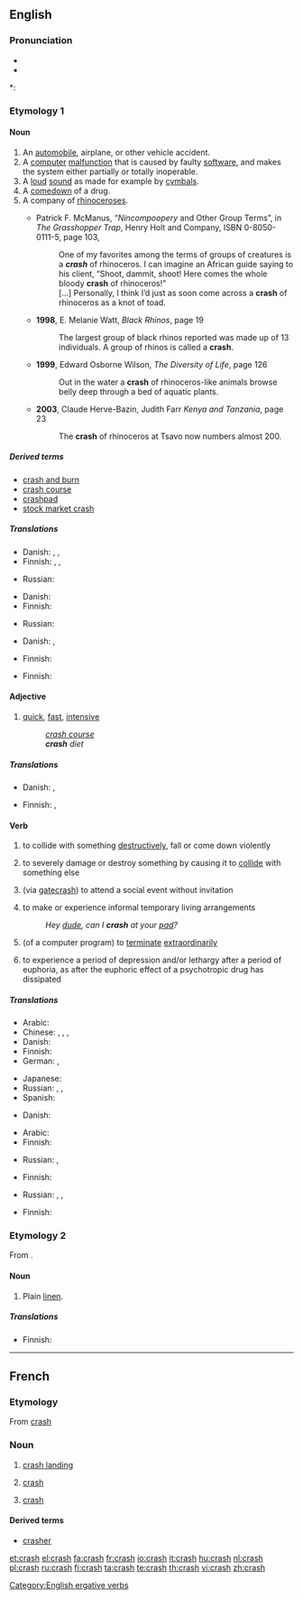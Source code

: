 ==English==
{{wikipedia}}

===Pronunciation===
* {{IPA|/kɹæʃ/}}
* {{audio|en-us-crash.ogg|Audio (US)}}

*: {{rhymes|æʃ}}

===Etymology 1===
{{etystub}}

====Noun====
{{en-noun|crashes}}

# An [[automobile]], airplane, or other vehicle accident.
# A [[computer]] [[malfunction]] that is caused by faulty [[software]], and makes the system either partially or totally inoperable.
# A [[loud]] [[sound]] as made for example by [[cymbal]]s.
# A [[comedown]] of a drug.
# A company of [[rhinoceros]]es.
#* {{post|1991}} <!-- b.g.c. claims it's from '86, but its scan of the back cover clearly shows a Web address --> Patrick F. McManus, “''Nincompoopery'' and Other Group Terms”, in ''The Grasshopper Trap'', Henry Holt and Company, ISBN 0-8050-0111-5, page 103,
#*: One of my favorites among the terms of groups of creatures is a '''''crash''''' of rhinoceros. I can imagine an African guide saying to his client, “Shoot, dammit, shoot! Here comes the whole bloody '''crash''' of rhinoceros!”
#*: […] Personally, I think I’d just as soon come across a '''crash''' of rhinoceros as a knot of toad.
#* '''1998''', E. Melanie Watt, ''Black Rhinos'', page 19
#*: The largest group of black rhinos reported was made up of 13 individuals. A group of rhinos is called a '''crash'''.
#* '''1999''', Edward Osborne Wilson, ''The Diversity of Life'', page 126
#*: Out in the water a '''crash''' of rhinoceros-like animals browse belly deep through a bed of aquatic plants.
#* '''2003''', Claude Herve-Bazin, Judith Farr ''Kenya and Tanzania'', page 23
#*: The '''crash''' of rhinoceros at Tsavo now numbers almost 200.

=====Derived terms=====
* [[crash and burn]]
* [[crash course]]
* [[crashpad]]
* [[stock market crash]]

=====Translations=====
{{trans-top|vehicle accident}}
* Danish: {{t-|da|sammenstød|n}}, {{t-|da|flystyrt|n}}, {{t-|da|crash|n}}
* Finnish: {{t-|fi|onnettomuus}}, {{t-|fi|törmäys}}, {{t+|fi|kolari}}
{{trans-mid}}
* Russian: {{t|ru|авария|f|tr=avárija|sc=Cyrl}}
{{trans-bottom}}

{{trans-top|computer malfunction}}
* Danish: {{t|da|nedbrud|n}}
* Finnish: {{t-|fi|kaatuminen}}
{{trans-mid}}
* Russian: {{t|ru|поломка|f|tr=polómka|sc=Cyrl}}
{{trans-bottom}}

{{trans-top|loud sound}}
* Danish: {{t|da|krash}}, {{t-|da|brag|n}}
{{trans-mid}}
* Finnish: {{t|fi|rysähdys}}
{{trans-bottom}}

{{trans-top|comedown of a drug}}
{{trans-mid}}
{{trans-bottom}}

{{trans-top|herd of rhinos}}
* Finnish: {{t+|fi|lauma}}
{{trans-mid}}
{{trans-bottom}}

====Adjective====
{{en-adj}}

# [[quick]], [[fast]], [[intensive]]
#: ''[[crash course]]''
#: '''''crash''' diet''

=====Translations=====
{{trans-top|quick, fast, intensive}}
* Danish: {{t-|da|forceret}}, {{t-|da|lyn-}}
{{trans-mid}}
* Finnish: {{t-|fi|pika-}}, {{t|fi|intensiivi-}}
{{trans-bottom}}

====Verb====
{{en-verb|crash|es}}

# {{transitive}} to collide with something [[destructively]], fall or come down violently
# {{transitive}} to severely damage or destroy something by causing it to [[collide]] with something else
# {{transitive}}{{slang}} (via [[gatecrash]]) to attend a social event without invitation
# {{intransitive}} to make or experience informal temporary living arrangements
#: ''Hey [[dude]], can I '''crash''' at your [[pad]]?''
# {{intransitive}} (of a computer program) to [[terminate]] [[extraordinary|extraordinarily]]
# {{intransitive}} to experience a period of depression and/or lethargy after a period of euphoria, as after the euphoric effect of a psychotropic drug has dissipated

=====Translations=====
{{trans-top|to collide with something, fall or come down violently}}
* Arabic: {{t|ar|تحطم|tr=taHattama|sc=Arab}}
* Chinese: {{t|zh|碰撞|tr=pèngzhuàng}}, {{zh-tsp|墜毀|坠毁|zhuìhuǐ}}, {{zh-tsp|摔壞|摔坏|shuāihuài}}, {{zh-tsp|摔傷|摔伤|shuāishāng}} 
* Danish: {{t-|da|crashe}}
* Finnish: {{t-|fi|törmätä}}
* German: {{t|de|krachen}},  {{t|de|anprallen}}
{{trans-mid}}
* Japanese: {{t|ja|衝突する|tr=shōtotsu-suru|sc=Jpan}}
* Russian: {{t|ru|разбиться|tr=razbít'sja|sc=Cyrl}},  {{t|ru|врезаться|tr=vrézat'sja|sc=Cyrl}},  {{t|ru|грохнуться|tr=gróxnut'sja|sc=Cyrl}}
* Spanish: {{t+|es|chocar}}
{{trans-bottom}}

{{trans-top|to make informal temporary living arrangments}}
* Danish: {{t-|da|overnatte}}
{{trans-mid}}
{{trans-bottom}}

{{trans-top|of a computer program: to terminate unexpectedly}}
* Arabic: {{t|ar|تحطم|tr=taHattama|sc=Arab}}
* Finnish: {{t+|fi|kaatua}}
{{trans-mid}}
* Russian: {{t|ru|сломаться|tr=slomát'sja|sc=Cyrl}}, {{t|ru|грохнуться|tr=gróxnut'sja|sc=Cyrl}}
{{trans-bottom}}

{{trans-top|to severely damage or destroy something by causing it to collide with something else}}
* Finnish: {{t-|fi|romuttaa}}
{{trans-mid}}
* Russian: {{t|ru|разбить|tr=razbít'|sc=Cyrl}}, {{t|ru|грохнуть|tr=gróxnut'|sc=Cyrl}}, {{t|ru|сломать|tr=slomát'|sc=Cyrl}}
{{trans-bottom}}

{{trans-top|slang: to turn up at a social event without having been invited}}
* Finnish: {{t|fi|kuokkia}}
{{trans-mid}}
{{trans-bottom}}

===Etymology 2===
From {{etyl|ru}} {{term|крашенина||coarse linen|sc=Cyrl|tr=krašenína}}.

====Noun====
{{en-noun|-}}

# {{context|fibre}} Plain [[linen]].

=====Translations=====
{{trans-top|plain, rough linen}}
* Finnish: {{t|fi|rohdin}}
{{trans-mid}}
{{trans-bottom}}

[[Category:English ergative verbs]]

----

==French==

===Etymology===
From {{etyl|en|fr}} [[crash]]

===Noun===
{{fr-noun|m}}

# {{context|of an aircraft}} [[crash landing]]
# {{economics|lang=fr}} [[#English|crash]]
# {{computing|lang=fr}} [[#English|crash]]

====Derived terms====
* [[crasher]]

[[et:crash]]
[[el:crash]]
[[fa:crash]]
[[fr:crash]]
[[io:crash]]
[[it:crash]]
[[hu:crash]]
[[nl:crash]]
[[pl:crash]]
[[ru:crash]]
[[fi:crash]]
[[ta:crash]]
[[te:crash]]
[[th:crash]]
[[vi:crash]]
[[zh:crash]]